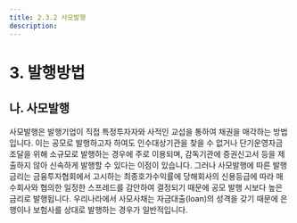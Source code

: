 ```yaml
---
title: 2.3.2 사모발행 
description:
---
```

# 3. 발행방법

## 나. 사모발행

사모발행은 발행기업이 직접 특정투자자와 사적인 교섭을 통하여 채권을 매각하는 방법입니다. 이는 공모로 발행하고자 하여도 인수대상기관을 찾을 수 없거나 단기운영자금 조달을 위해 소규모로 발행하는 경우에 주로 이용되며, 감독기관에 증권신고서 등을 제출하지 않아 신속하게 발행할 수 있다는 이점이 있습니다. 그러나 사모발행에 따른 발행금리는 금융투자협회에서 고시하는 최종호가수익률에 당해회사의 신용등급에 따라 매수회사와 협의한 일정한 스프레드를 감안하여 결정되기 때문에 공모 발행 시보다 높은 금리로 발행됩니다. 우리나라에서 사모사채는 자금대출(loan)의 성격을 갖기 때문에 은행이나 보험사를 상대로 발행하는 경우가 일반적입니다.
